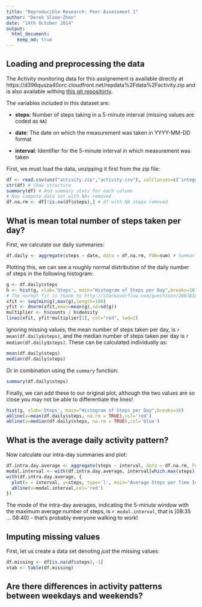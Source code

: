 ```yaml
---
title: "Reproducible Research: Peer Assessment 1"
author: "Derek Slone-Zhen"
date: "14th October 2014"
output: 
  html_document:
    keep_md: true
---
```


## Loading and preprocessing the data

The Activity monitoring data for this assignement is available directly at https://d396qusza40orc.cloudfront.net/repdata%2Fdata%2Factivity.zip and is also available withing [this git repositorty](https://github.com/dereksz/RepData_PeerAssessment1).

The variables included in this dataset are:

* **steps**: Number of steps taking in a 5-minute interval (missing
    values are coded as `NA`)

* **date**: The date on which the measurement was taken in YYYY-MM-DD
    format

* **interval**: Identifier for the 5-minute interval in which
    measurement was taken

First, we must load the data, unzipping it first from the zip file:

```r
df <- read.csv(unz("activity.zip","activity.csv"), colClasses=c('integer','Date','integer'))
str(df) # Show structure
summary(df) # And summary stats for each column
# Now compute data set with NAs removed
df.na.rm <- df[!is.na(df$steps),] # df with NA steps removed
```

## What is mean total number of steps taken per day?

First, we calculate our daily summaries:

```r
df.daily <- aggregate(steps ~ date, data = df.na.rm, FUN=sum) # Summarised down to daily level
```

Plotting this, we can see a roughly normal distribution of the daily number of steps in the following histogram: 

```r
g <- df.daily$steps
h <- hist(g, xlab='Steps', main="Histogram of Steps per Day",breaks=10)
# The normal fit is thank to http://stackoverflow.com/questions/20078107/overlay-normal-curve-to-histogram-in-r
xfit <- seq(min(g),max(g),length=100)
yfit <- dnorm(xfit,mean=mean(g),sd=sd(g)) 
multiplier <- h$counts / h$density
lines(xfit, yfit*multiplier[1], col="red", lwd=2)
```

Ignoring missing values, the mean number of steps taken per day, is `r mean(df.daily$steps)`, 
and the median number of steps taken per day is `r median(df.daily$steps)`.
These can be calculated individually as:

```r
mean(df.daily$steps)
median(df.daily$steps)
```

Or in combination using the `summary` function:

```r
summary(df.daily$steps)
```
Finally, we can add these to our original plot, although the two values are so close you may not be able to 
differentiate the lines!

```r
hist(g, xlab='Steps', main="Histogram of Steps per Day",breaks=10)
abline(v=mean(df.daily$steps, na.rm = TRUE),col='red')
abline(v=median(df.daily$steps, na.rm = TRUE),col='blue')
```

## What is the average daily activity pattern?

Now calculate our intra-day summaries and plot:

```r
df.intra.day.average <- aggregate(steps ~ interval, data = df.na.rm, FUN=mean) # Summarised by interval
modal.interval <- with(df.intra.day.average, interval[which.max(steps)])
with(df.intra.day.average, {
  plot(x = interval, y=steps, type='l', main="Average Steps per Time Interval")
  abline(v=modal.interval,col='red')
})
```

The mode of the intra-day averages, indicating the 5-minute window with the maximum average number of steps, is `r modal.interval`, that is [08:35 ... 08:40) - that's probably everyone walking to work!

## Imputing missing values

First, let us create a data set denoting _just_ the missing values:

```r
df.missing <- df[is.na(df$steps),-1]
xtab <- table(df.missing)
```

## Are there differences in activity patterns between weekdays and weekends?
